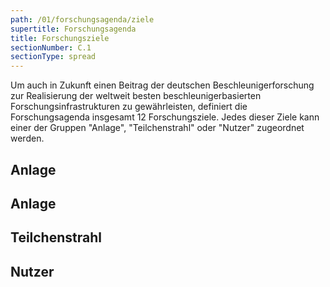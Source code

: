 ```yaml
---
path: /01/forschungsagenda/ziele
supertitle: Forschungsagenda
title: Forschungsziele
sectionNumber: C.1
sectionType: spread
---
```



<div class="spread--left spread-area--intro">

Um auch in Zukunft einen Beitrag der deutschen Beschleunigerforschung zur Realisierung der weltweit besten beschleunigerbasierten Forschungsinfrastrukturen zu gewährleisten, definiert die Forschungsagenda insgesamt 12 Forschungsziele. Jedes dieser Ziele kann einer der Gruppen "Anlage", "Teilchenstrahl" oder "Nutzer" zugeordnet werden.

</div>

<div class="spread--left spread-area--c-1_2--full">

## Anlage

<ResearchAgendaObjective name="facility.size" />

<ResearchAgendaObjective name="facility.construction-cost" />

</div>

<div class="spread--left spread-area--c-2_2--full">

## Anlage

<ResearchAgendaObjective name="facility.operability" />

<ResearchAgendaObjective name="facility.operation-cost" />

<ResearchAgendaObjective name="facility.energy-efficiency" />

</div>

<div class="spread--right spread-area--c-1_2--full">

## Teilchenstrahl

<ResearchAgendaObjective name="beam.emittance" />

<ResearchAgendaObjective name="beam.intensity-maximum" />

<ResearchAgendaObjective name="beam.intensity-minimum" />

<ResearchAgendaObjective name="beam.particle-energy" />

</div>

<div class="spread--right spread-area--c-2_2--full">

## Nutzer

<ResearchAgendaObjective name="user.availability" />

<ResearchAgendaObjective name="user.data-rate" />

<ResearchAgendaObjective name="user.variable-pulse-structure" />

</div>
